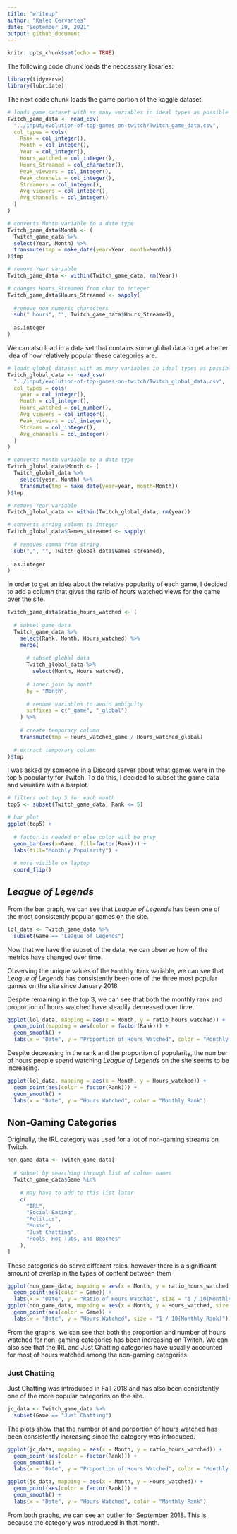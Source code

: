 ```yaml
---
title: "writeup"
author: "Kaleb Cervantes"
date: "September 19, 2021"
output: github_document
---
```


```r
knitr::opts_chunk$set(echo = TRUE)
```

The following code chunk loads the neccessary libraries:
```r
library(tidyverse)
library(lubridate)
```

The next code chunk loads the game portion of the kaggle dataset.
```r
# loads game dataset with as many variables in ideal types as possible
Twitch_game_data <- read_csv(
  "../input/evolution-of-top-games-on-twitch/Twitch_game_data.csv",
  col_types = cols(
    Rank = col_integer(),
    Month = col_integer(),
    Year = col_integer(),
    Hours_watched = col_integer(), 
    Hours_Streamed = col_character(), 
    Peak_viewers = col_integer(),
    Peak_channels = col_integer(),
    Streamers = col_integer(),
    Avg_viewers = col_integer(),
    Avg_channels = col_integer()
  )
)

# converts Month variable to a date type
Twitch_game_data$Month <- (
  Twitch_game_data %>%
  select(Year, Month) %>%
  transmute(tmp = make_date(year=Year, month=Month))
)$tmp

# remove Year variable
Twitch_game_data <- within(Twitch_game_data, rm(Year))

# changes Hours_Streamed from char to integer
Twitch_game_data$Hours_Streamed <- sapply(
  
  #remove non numeric characters
  sub(" hours", "", Twitch_game_data$Hours_Streamed),
  
  as.integer
)
```

We can also load in a data set that contains some global data to get a better idea of how relatively popular these categories are.

```r
# loads global dataset with as many variables in ideal types as possible
Twitch_global_data <- read_csv(
  "../input/evolution-of-top-games-on-twitch/Twitch_global_data.csv",
  col_types = cols(
    year = col_integer(),
    Month = col_integer(),
    Hours_watched = col_number(),
    Avg_viewers = col_integer(),
    Peak_viewers = col_integer(),
    Streams = col_integer(),
    Avg_channels = col_integer()
  )
)

# converts Month variable to a date type
Twitch_global_data$Month <- (
  Twitch_global_data %>%
    select(year, Month) %>%
    transmute(tmp = make_date(year=year, month=Month))
)$tmp

# remove Year variable
Twitch_global_data <- within(Twitch_global_data, rm(year))

# converts string column to integer
Twitch_global_data$Games_streamed <- sapply(
  
  # removes comma from string
  sub(",", "", Twitch_global_data$Games_streamed),
  
  as.integer
)
```

In order to get an idea about the relative popularity of each game, I decided to add a column that gives the ratio of hours watched views for the game over the site.

```r
Twitch_game_data$ratio_hours_watched <- (
  
  # subset game data
  Twitch_game_data %>%
    select(Rank, Month, Hours_watched) %>%
    merge(
      
      # subset global data
      Twitch_global_data %>%
        select(Month, Hours_watched),
      
      # inner join by month
      by = "Month",
      
      # rename variables to avoid ambiguity
      suffixes = c("_game", "_global")
    ) %>%
    
    # create temporary column
    transmute(tmp = Hours_watched_game / Hours_watched_global)
  
  # extract temporary column
)$tmp
```

I was asked by someone in a Discord server about what games were in the top 5 popularity for Twitch. To do this, I decided to subset the game data and visualize with a barplot.
```r
# filters out top 5 for each month
top5 <- subset(Twitch_game_data, Rank <= 5)

# bar plot
ggplot(top5) +
  
  # factor is needed or else color will be grey
  geom_bar(aes(x=Game, fill=factor(Rank))) +
  labs(fill="Monthly Popularity") +
  
  # more visible on laptop
  coord_flip()
```

## *League of Legends*

From the bar graph, we can see that *League of Legends* has been one of the most consistently popular games on the site.

```r
lol_data <- Twitch_game_data %>%
  subset(Game == "League of Legends")
```

Now that we have the subset of the data, we can observe how of the metrics have changed over time.

Observing the unique values of the `Monthly Rank` variable, we can see that *League of Legends* has consistently been one of the three most popular games on the site since January 2016.

Despite remaining in the top 3, we can see that both the monthly rank and proportion of hours watched have steadily decreased over time.

```r
ggplot(lol_data, mapping = aes(x = Month, y = ratio_hours_watched)) +
  geom_point(mapping = aes(color = factor(Rank))) +
  geom_smooth() +
  labs(x = "Date", y = "Proportion of Hours Watched", color = "Monthly Rank")
```

Despite decreasing in the rank and the proportion of popularity, the number of hours people spend watching *League of Legends* on the site seems to be increasing.

```r
ggplot(lol_data, mapping = aes(x = Month, y = Hours_watched)) +
  geom_point(aes(color = factor(Rank))) +
  geom_smooth() +
  labs(x = "Date", y = "Hours Watched", color = "Monthly Rank")
```

## Non-Gaming Categories

Originally, the IRL category was used for a lot of non-gaming streams on Twitch.

```r
non_game_data <- Twitch_game_data[
  
  # subset by searching through list of column names
  Twitch_game_data$Game %in%
    
    # may have to add to this list later
    c(
      "IRL",
      "Social Eating",
      "Politics",
      "Music",
      "Just Chatting",
      "Pools, Hot Tubs, and Beaches"
    ),
]
```

<!-- Revise this paragraph later -->
These categories do serve different roles, however there is a significant amount of overlap in the types of content between them

```r
ggplot(non_game_data, mapping = aes(x = Month, y = ratio_hours_watched, size = 0.1 / Rank)) +
  geom_point(aes(color = Game)) +
  labs(x = "Date", y = "Ratio of Hours Watched", size = "1 / 10(Monthly Rank)")
ggplot(non_game_data, mapping = aes(x = Month, y = Hours_watched, size = 0.1 / Rank)) +
  geom_point(aes(color = Game)) +
  labs(x = "Date", y = "Hours Watched", size = "1 / 10(Monthly Rank)")
```

From the graphs, we can see that both the proportion and number of hours watched for non-gaming categories has been increasing on Twitch. We can also see that the IRL and Just Chatting categories have usually accounted for most of hours watched among the non-gaming categories.

### Just Chatting

Just Chatting was introduced in Fall 2018 and has also been consistently one of the more popular categories on the site.

```r
jc_data <- Twitch_game_data %>%
  subset(Game == "Just Chatting")
```

The plots show that the number of and porportion of hours watched has been consistently increasing since the category was introduced. 

```r
ggplot(jc_data, mapping = aes(x = Month, y = ratio_hours_watched)) +
  geom_point(aes(color = factor(Rank))) +
  geom_smooth() +
  labs(x = "Date", y = "Proportion of Hours Watched", color = "Monthly Rank")

ggplot(jc_data, mapping = aes(x = Month, y = Hours_watched)) +
  geom_point(aes(color = factor(Rank))) +
  geom_smooth() +
  labs(x = "Date", y = "Hours Watched", color = "Monthly Rank")
```

From both graphs, we can see an outlier for September 2018. This is because the category was introduced in that month.